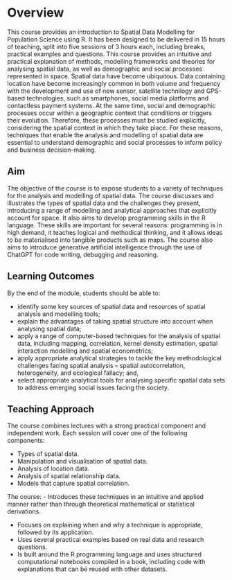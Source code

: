 # Overview {.unnumbered}

This course provides an introduction to Spatial Data Modelling for Population Science using R. It has been designed to be delivered in 15 hours of teaching, split into five sessions of 3 hours each, including breaks, practical examples and questions. This course provides an intuitive and practical explanation of methods, modelling frameworks and theories for analysing spatial data, as well as demographic and social processes represented in space. Spatial data have become ubiquitous. Data containing location have become increasingly common in both volume and frequency with the development and use of new sensor, satellite technilogy and GPS-based technologies, such as smartphones, social media platforms and contactless payment systems. At the same time, social and demographic processes occur within a geographic context that conditions or triggers their evolution. Therefore, these processes must be studied explicitly, considering the spatial context in which they take place. For these reasons, techniques that enable the analysis and modelling of spatial data are essential to understand demographic and social processes to inform policy and business decision-making.

## Aim

The objective of the course is to expose students to a variety of techniques for the analysis and modelling of spatial data. The course discusses and illustrates the types of spatial data and the challenges they present, introducing a range of modelling and analytical approaches that explicitly account for space. It also aims to develop programming skills in the R language. These skills are important for several reasons: programming is in high demand, it teaches logical and methodical thinking, and it allows ideas to be materialised into tangible products such as maps. The course also aims to introduce generative artificial intelligence through the use of ChatGPT for code writing, debugging and reasoning.

## Learning Outcomes

By the end of the module, students should be able to:

-   identify some key sources of spatial data and resources of spatial analysis and modelling tools;\
-   explain the advantages of taking spatial structure into account when analysing spatial data;\
-   apply a range of computer-based techniques for the analysis of spatial data, including mapping, correlation, kernel density estimation, spatial interaction modelling and spatial econometrics;\
-   apply appropriate analytical strategies to tackle the key methodological challenges facing spatial analysis -- spatial autocorrelation, heterogeneity, and ecological fallacy; and,\
-   select appropriate analytical tools for analysing specific spatial data sets to address emerging social issues facing the society.\

## Teaching Approach

The course combines lectures with a strong practical component and independent work. Each session will cover one of the following components:

-   Types of spatial data.\
-   Manipulation and visualisation of spatial data.\
-   Analysis of location data.\
-   Analysis of spatial relationship data.\
-   Models that capture spatial correlation.\

The course: - Introduces these techniques in an intuitive and applied manner rather than through theoretical mathematical or statistical derivations.\

-  Focuses on explaining when and why a technique is appropriate, followed by its application.\
-   Uses several practical examples based on real data and research questions.\
-   Is built around the R programming language and uses structured computational notebooks compiled in a book, including code with explanations that can be reused with other datasets.\
